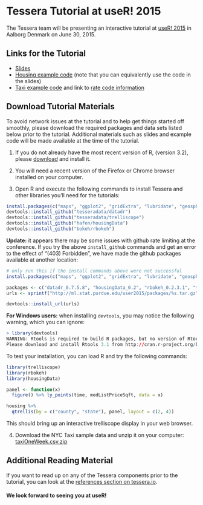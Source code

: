 # Tessera Tutorial at useR! 2015 #

The Tessera team will be presenting an interactive tutorial at [useR! 2015](http://user2015.math.aau.dk) in Aalborg Denmark on June 30, 2015.

## Links for the Tutorial

- [Slides](http://ml.stat.purdue.edu/user2015/Tessera-aalborg-slides.html)
- [Housing example code](https://raw.githubusercontent.com/tesseradata/docs-UseR2015/gh-pages/R/housing.R) (note that you can equivalently use the code in the slides)
- [Taxi example code](https://raw.githubusercontent.com/tesseradata/docs-UseR2015/gh-pages/R/taxi.R) and link to [rate code information](http://www.nyc.gov/html/tlc/html/passenger/taxicab_rate.shtml)

## Download Tutorial Materials ##

To avoid network issues at the tutorial and to help get things started off smoothly, please download the required packages and data sets listed below prior to the tutorial.  Additional materials such as slides and example code will be made available at the time of the tutorial.

1. If you do not already have the most recent version of R, (version 3.2), please [download](http://cran.r-project.org) and install it.

2. You will need a recent version of the Firefox or Chrome browser installed on your computer.

3. Open R and execute the following commands to install Tessera and other libraries you'll need for the tutorials:

```r
install.packages(c("maps", "ggplot2", "gridExtra", "lubridate", "geosphere", "devtools"))
devtools::install_github("tesseradata/datadr")
devtools::install_github("tesseradata/trelliscope")
devtools::install_github("hafen/housingData")
devtools::install_github("bokeh/rbokeh")
```

<span class="label label-success">**Update:**</span> it appears there may be some issues with github rate limiting at the conference.  If you try the above `install_github` commands and get an error to the effect of "(403) Forbidden", we have made the github packages available at another location:

```r
# only run this if the install commands above were not successful
install.packages(c("maps", "ggplot2", "gridExtra", "lubridate", "geosphere", "devtools"))

packages <- c("datadr_0.7.5.8", "housingData_0.2", "rbokeh_0.2.3.1", "trelliscope_0.8.4")
urls <- sprintf("http://ml.stat.purdue.edu/user2015/packages/%s.tar.gz", packages)

devtools::install_url(urls)
```

**For Windows users:**  when installing `devtools`, you may notice the following warning, which you can ignore:

```r
> library(devtools)
WARNING: Rtools is required to build R packages, but no version of Rtools compatible with R 3.x was found. (Only the following incompatible version(s) of Rtools were found:3.2)
Please download and install Rtools 3.1 from http://cran.r-project.org/bin/windows/Rtools/ and then run find_rtools().
```

To test your installation, you can load R and try the following commands:

```r
library(trelliscope)
library(rbokeh)
library(housingData)

panel <- function(x)
  figure() %>% ly_points(time, medListPriceSqft, data = x)

housing %>%
  qtrellis(by = c("county", "state"), panel, layout = c(2, 4))
```

This should bring up an interactive trelliscope display in your web browser.

4. Download the NYC Taxi sample data and unzip it on your computer: [taxiOneWeek.csv.zip](http://ml.stat.purdue.edu/user2015/taxiOneWeek.csv.zip)

## Additional Reading Material ##

If you want to read up on any of the Tessera components prior to the tutorial, you can look at the [references section on tessera.io](http://tessera.io/#references).

<!-- 6. The zip file contains a folder called **exercises**.  Set your working directory in R to this folder,
using something like `setwd("mypaths/exercises")`.  The **exercises** folder
contains a folder for each of the three exercises:  **power_exercise**, **netflow_exercise**, and **housing_exercise**.
Each exercise folder has a single **.R** file which contains the code for the exercise. Open that
file in your editor of choice and begin! -->

#### We look forward to seeing you at useR!
